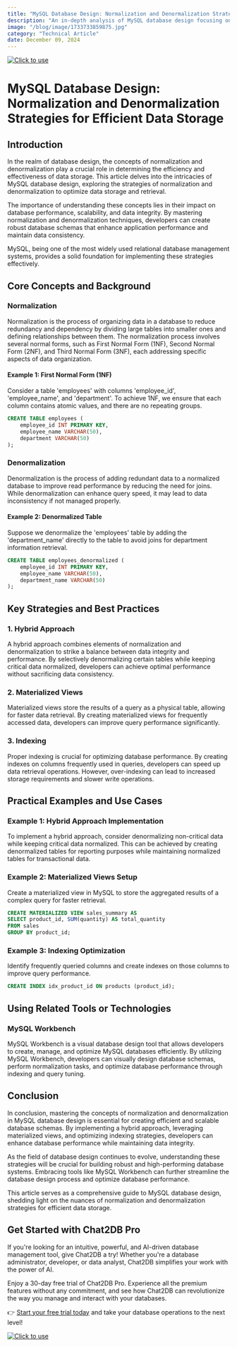 ```yaml
---
title: "MySQL Database Design: Normalization and Denormalization Strategies for Efficient Data Storage"
description: "An in-depth analysis of MySQL database design focusing on normalization and denormalization strategies for efficient data storage."
image: "/blog/image/1733733859875.jpg"
category: "Technical Article"
date: December 09, 2024
---
```

[![Click to use](/image/blog/bg/chat2db1.png)](https://app.chat2db.ai/)
# MySQL Database Design: Normalization and Denormalization Strategies for Efficient Data Storage


<Authors date="December 09, 2024">
  <Author name="Aiden Stone" link="https://chat2db.ai" />
</Authors>

## Introduction

In the realm of database design, the concepts of normalization and denormalization play a crucial role in determining the efficiency and effectiveness of data storage. This article delves into the intricacies of MySQL database design, exploring the strategies of normalization and denormalization to optimize data storage and retrieval.

The importance of understanding these concepts lies in their impact on database performance, scalability, and data integrity. By mastering normalization and denormalization techniques, developers can create robust database schemas that enhance application performance and maintain data consistency.

MySQL, being one of the most widely used relational database management systems, provides a solid foundation for implementing these strategies effectively.

## Core Concepts and Background

### Normalization

Normalization is the process of organizing data in a database to reduce redundancy and dependency by dividing large tables into smaller ones and defining relationships between them. The normalization process involves several normal forms, such as First Normal Form (1NF), Second Normal Form (2NF), and Third Normal Form (3NF), each addressing specific aspects of data organization.

#### Example 1: First Normal Form (1NF)

Consider a table 'employees' with columns 'employee_id', 'employee_name', and 'department'. To achieve 1NF, we ensure that each column contains atomic values, and there are no repeating groups.

```sql
CREATE TABLE employees (
    employee_id INT PRIMARY KEY,
    employee_name VARCHAR(50),
    department VARCHAR(50)
);
```

### Denormalization

Denormalization is the process of adding redundant data to a normalized database to improve read performance by reducing the need for joins. While denormalization can enhance query speed, it may lead to data inconsistency if not managed properly.

#### Example 2: Denormalized Table

Suppose we denormalize the 'employees' table by adding the 'department_name' directly to the table to avoid joins for department information retrieval.

```sql
CREATE TABLE employees_denormalized (
    employee_id INT PRIMARY KEY,
    employee_name VARCHAR(50),
    department_name VARCHAR(50)
);
```

## Key Strategies and Best Practices

### 1. Hybrid Approach

A hybrid approach combines elements of normalization and denormalization to strike a balance between data integrity and performance. By selectively denormalizing certain tables while keeping critical data normalized, developers can achieve optimal performance without sacrificing data consistency.

### 2. Materialized Views

Materialized views store the results of a query as a physical table, allowing for faster data retrieval. By creating materialized views for frequently accessed data, developers can improve query performance significantly.

### 3. Indexing

Proper indexing is crucial for optimizing database performance. By creating indexes on columns frequently used in queries, developers can speed up data retrieval operations. However, over-indexing can lead to increased storage requirements and slower write operations.

## Practical Examples and Use Cases

### Example 1: Hybrid Approach Implementation

To implement a hybrid approach, consider denormalizing non-critical data while keeping critical data normalized. This can be achieved by creating denormalized tables for reporting purposes while maintaining normalized tables for transactional data.

### Example 2: Materialized Views Setup

Create a materialized view in MySQL to store the aggregated results of a complex query for faster retrieval.

```sql
CREATE MATERIALIZED VIEW sales_summary AS
SELECT product_id, SUM(quantity) AS total_quantity
FROM sales
GROUP BY product_id;
```

### Example 3: Indexing Optimization

Identify frequently queried columns and create indexes on those columns to improve query performance.

```sql
CREATE INDEX idx_product_id ON products (product_id);
```

## Using Related Tools or Technologies

### MySQL Workbench

MySQL Workbench is a visual database design tool that allows developers to create, manage, and optimize MySQL databases efficiently. By utilizing MySQL Workbench, developers can visually design database schemas, perform normalization tasks, and optimize database performance through indexing and query tuning.

## Conclusion

In conclusion, mastering the concepts of normalization and denormalization in MySQL database design is essential for creating efficient and scalable database schemas. By implementing a hybrid approach, leveraging materialized views, and optimizing indexing strategies, developers can enhance database performance while maintaining data integrity.

As the field of database design continues to evolve, understanding these strategies will be crucial for building robust and high-performing database systems. Embracing tools like MySQL Workbench can further streamline the database design process and optimize database performance.

This article serves as a comprehensive guide to MySQL database design, shedding light on the nuances of normalization and denormalization strategies for efficient data storage.

## Get Started with Chat2DB Pro

If you're looking for an intuitive, powerful, and AI-driven database management tool, give Chat2DB a try! Whether you're a database administrator, developer, or data analyst, Chat2DB simplifies your work with the power of AI.

Enjoy a 30-day free trial of Chat2DB Pro. Experience all the premium features without any commitment, and see how Chat2DB can revolutionize the way you manage and interact with your databases.

👉 [Start your free trial today](https://app.chat2db.ai/) and take your database operations to the next level!

[![Click to use](/image/blog/bg/chat2db.jpg)](https://app.chat2db.ai/)
